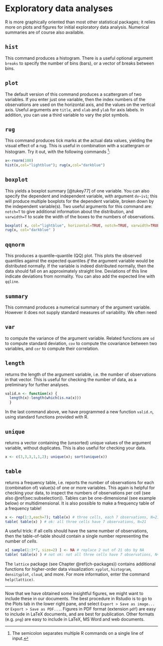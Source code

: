 # Exploratory data analyses {#ch-EDA}

R  is more graphically oriented than most other
statistical packages; it relies more on plots and figures for initial
exploratory data analysis. Numerical summaries are of course also
available.

## `hist`

This command produces a histogram. There is a useful optional
    argument `breaks` to specify the number of
    bins (bars), or a vector of breaks between bins.

## `plot`

The default version of this command produces a scattergram of two
    variables. If you enter just one variable, then the index numbers of
    the observations are used on the horizontal axis, and the values on
    the vertical axis. Useful arguments are
    `title`, and `xlab`
    and `ylab` for axis labels. In addition, you
    can use a third variable to vary the plot symbols.

## `rug`

This command produces tick marks at the actual data values, yielding
    the visual effect of a rug. This is useful in combination with a
    scattergram or histogram. Try it out, with the following
    commands ^[The semicolon separates multiple R commands on a single line of input.]:
```r
x<-rnorm(100) 
hist(x,col="lightblue"); rug(x,col="darkblue")
```

## `boxplot`

This yields a
    boxplot summary [@tukey77] of one variable. You can also specify the
    dependent and independent variable, with argument
    `dv~iv1`; this will produce multiple
    boxplots for the dependent variable, broken down by the independent
    variable(s). 
    Two useful arguments for this command are:\
    `notch=T` to give additional information
    about the distribution, and\
    `varwidth=T` to scale the width of the boxes
    to the numbers of observations.
```r
boxplot( x, col="lightblue", horizontal=TRUE, notch=TRUE, varwidth=TRUE )
rug(x, col="darkblue" )
```

## `qqnorm`

This produces a quantile--quantile (QQ) plot. This plots the
    observed quantiles against the expected quantiles *if* the argument
    variable would be distributed normally. If the variable is indeed
    distributed normally, then the data should fall on an approximately
    straight line. Deviations of this line indicate deviations from
    normality. You can also add the expected line with
    `qqline`.

## `summary`
This command produces a numerical summary of the argument variable.
    However it does not supply standard measures of variability. We
    often need

## `var`

to compute the variance of the argument variable. Related functions
    are `sd` to compute standard deviation,
    `cov` to compute the covariance between two
    variables, and `cor` to compute their
    correlation.

## `length`

returns the length of the argument variable, i.e. the number of
    observations in that vector. This is useful for checking the number
    of data, as a preliminary for further analyses.
```r
valid.n <- function(x) { 
  length(x)-length(which(is.na(x))) 
  }
```

In the last command above, we have programmed a new function
    `valid.n`, using standard functions provided
    with R.

## `unique`

returns a vector containing the (unsorted) unique values of the
    argument variable, without duplicates. This is also useful for
    checking your data.
```r
x <- c(3,3,3,1,1,2); unique(x); sort(unique(x))
```

## `table`

returns a frequency table, i.e. reports the number of observations
    for each (combination of) value(s) of one or more variables. This
    again is helpful for checking your data, to inspect the numbers of
    observations per cell (see also \@ref(sec:subselection)). 
    Tables can be one-dimensional (see
    example below) or multidimensional. It is also possible to make a
    frequency table of a frequency table! 
    
```r
x <- rep(1:3,each=7); table(x) # three cells, each 7 observations, N=21
table( table(x) ) # ok: all three cells have 7 observations, N=21
```

A useful trick: if all cells should have the
    same number of observations, then the table-of-table should contain
    a single number representing the number of *cells*.
```r
x[ sample(1:3*7, size=2) ] <- NA # replace 2 out of 21 obs by NA
table( table(x) ) # not ok: not all three cells have 7 observations, N<21
```

The `lattice` package (see Chapter \@ref(ch-packages)) contains additional functions for higher-order data visualization: 
`xyplot`,
`histogram`,
`densityplot`, 
`cloud`,
and more. For more information, enter the command
`help(lattice)`.

---

Now that we have obtained some insightful figures, we might want to
include these in our documents. The best procedure in Rstudio is to go to the Plots tab in the lower right pane, and select `Export > Save as image...` or `Export > Save as PDF...`. Figures in PDF format (extension
`pdf`) are easy to include in LaTeX documents, and are best for
publication. Other formats (e.g. `png`) are easy to include
in LaTeX, MS Word and web documents.

